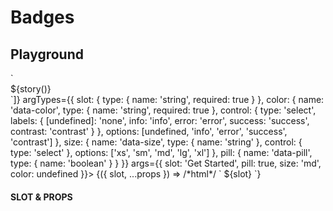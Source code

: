 
# Badges

<Meta title="Components/Badges" />

## Playground

<Canvas withToolbar={true}>
  <Story
    name="Playground"
    decorators={[story => `<div class="flex items-center justify-center w-full p-10">${story()}</div>`]}
    argTypes={{
      slot: {
        type: { name: 'string', required: true }
      },
      color: {
        name: 'data-color',
        type: { name: 'string', required: true },
        control: {
          type: 'select',
          labels: {
            [undefined]: 'none',
            info: 'info',
            error: 'error',
            success: 'success',
            contrast: 'contrast'
          }
        },
        options: [undefined, 'info', 'error', 'success', 'contrast']
      },
      size: {
        name: 'data-size',
        type: { name: 'string' },
        control: { type: 'select' },
        options: ['xs', 'sm', 'md', 'lg', 'xl']
      },
      pill: {
        name: 'data-pill',
        type: { name: 'boolean' }
      }
    }}
    args={{
      slot: 'Get Started',
      pill: true,
      size: 'md',
      color: undefined
    }}>
    {({ slot, ...props }) => /*html*/ `
      <ui-badge
        data-size="${props.size}"
        ${props.color ? `data-color="${props.color}"` : ''}
        ${props.pill ? 'data-pill' : ''}>
        ${slot}
      </ui-badge>
    `}
  </Story>
</Canvas>

#### SLOT & PROPS

<ArgsTable story="Playground" />
